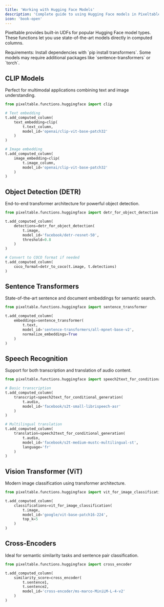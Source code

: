 ```yaml
---
title: 'Working with Hugging Face Models'
description: 'Complete guide to using Hugging Face models in Pixeltable'
icon: 'book-open'
---
```


Pixeltable provides built-in UDFs for popular Hugging Face model types. These functions let you use state-of-the-art models directly in computed columns.

<Note>
Requirements: Install dependencies with `pip install transformers`. Some models may require additional packages like `sentence-transformers` or `torch`.
</Note>

## CLIP Models
Perfect for multimodal applications combining text and image understanding.

```python
from pixeltable.functions.huggingface import clip

# Text embedding
t.add_computed_column(
    text_embedding=clip(
        t.text_column,
        model_id='openai/clip-vit-base-patch32'
    )
)

# Image embedding  
t.add_computed_column(
    image_embedding=clip(
        t.image_column,
        model_id='openai/clip-vit-base-patch32'
    )
)
```

## Object Detection (DETR)
End-to-end transformer architecture for powerful object detection.

```python
from pixeltable.functions.huggingface import detr_for_object_detection

t.add_computed_column(
    detections=detr_for_object_detection(
        t.image,
        model_id='facebook/detr-resnet-50',
        threshold=0.8
    )
)

# Convert to COCO format if needed
t.add_computed_column(
    coco_format=detr_to_coco(t.image, t.detections)
)
```

## Sentence Transformers
State-of-the-art sentence and document embeddings for semantic search.

```python
from pixeltable.functions.huggingface import sentence_transformer

t.add_computed_column(
    embeddings=sentence_transformer(
        t.text,
        model_id='sentence-transformers/all-mpnet-base-v2',
        normalize_embeddings=True
    )
)
```

## Speech Recognition
Support for both transcription and translation of audio content.

```python
from pixeltable.functions.huggingface import speech2text_for_conditional_generation

# Basic transcription
t.add_computed_column(
    transcript=speech2text_for_conditional_generation(
        t.audio,
        model_id='facebook/s2t-small-librispeech-asr'
    )
)

# Multilingual translation
t.add_computed_column(
    translation=speech2text_for_conditional_generation(
        t.audio,
        model_id='facebook/s2t-medium-mustc-multilingual-st',
        language='fr'
    )
)
```

## Vision Transformer (ViT)
Modern image classification using transformer architecture.

```python
from pixeltable.functions.huggingface import vit_for_image_classification

t.add_computed_column(
    classifications=vit_for_image_classification(
        t.image,
        model_id='google/vit-base-patch16-224',
        top_k=5
    )
)
```

## Cross-Encoders
Ideal for semantic similarity tasks and sentence pair classification.

```python
from pixeltable.functions.huggingface import cross_encoder

t.add_computed_column(
    similarity_score=cross_encoder(
        t.sentence1,
        t.sentence2,
        model_id='cross-encoder/ms-marco-MiniLM-L-4-v2'
    )
)
```
